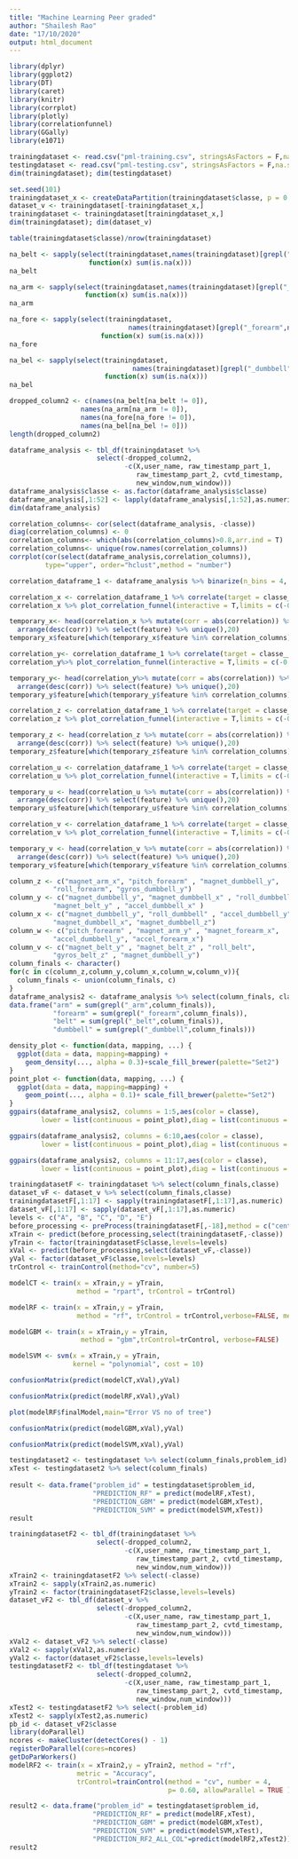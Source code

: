 ---
title: "Machine Learning Peer graded"
author: "Shailesh Rao"
date: "17/10/2020"
output: html_document
---

```{r,warning=FALSE,message=FALSE,include=FALSE,echo=FALSE}
library(dplyr)
library(ggplot2)
library(DT)
library(caret)
library(knitr)
library(corrplot)
library(plotly)
library(correlationfunnel)
library(GGally)
library(e1071)
```

```{r}
trainingdataset <- read.csv("pml-training.csv", stringsAsFactors = F,na.strings = c("","NA","#DIV/0!"))
testingdataset <- read.csv("pml-testing.csv", stringsAsFactors = F,na.strings = c("","NA","#DIV/0!"))
dim(trainingdataset); dim(testingdataset)
```
  
```{r}
set.seed(101)
trainingdataset_x <- createDataPartition(trainingdataset$classe, p = 0.8, list = F)
dataset_v <- trainingdataset[-trainingdataset_x,]
trainingdataset <- trainingdataset[trainingdataset_x,]
dim(trainingdataset); dim(dataset_v)
```
  
```{r}
table(trainingdataset$classe)/nrow(trainingdataset)
```

```{r}
na_belt <- sapply(select(trainingdataset,names(trainingdataset)[grepl("_belt",names(trainingdataset))]),
                    function(x) sum(is.na(x)))
na_belt
```

```{r}
na_arm <- sapply(select(trainingdataset,names(trainingdataset)[grepl("_arm",names(trainingdataset))]),
                   function(x) sum(is.na(x)))
na_arm
```  


```{r}
na_fore <- sapply(select(trainingdataset,
                              names(trainingdataset)[grepl("_forearm",names(trainingdataset))]),
                       function(x) sum(is.na(x)))
na_fore
```  

```{r}
na_bel <- sapply(select(trainingdataset,
                               names(trainingdataset)[grepl("_dumbbell",names(trainingdataset))]),
                        function(x) sum(is.na(x)))
na_bel
``` 

```{r}
dropped_column2 <- c(names(na_belt[na_belt != 0]), 
                  names(na_arm[na_arm != 0]),
                  names(na_fore[na_fore != 0]),
                  names(na_bel[na_bel != 0]))
length(dropped_column2)
```

```{r}
dataframe_analysis <- tbl_df(trainingdataset %>% 
                      select(-dropped_column2,
                             -c(X,user_name, raw_timestamp_part_1, 
                                raw_timestamp_part_2, cvtd_timestamp, 
                                new_window,num_window)))
dataframe_analysis$classe <- as.factor(dataframe_analysis$classe)
dataframe_analysis[,1:52] <- lapply(dataframe_analysis[,1:52],as.numeric)
dim(dataframe_analysis)
```

```{r,fig.height=10,fig.width=10}
correlation_columns<- cor(select(dataframe_analysis, -classe))
diag(correlation_columns) <- 0
correlation_columns<- which(abs(correlation_columns)>0.8,arr.ind = T)
correlation_columns<- unique(row.names(correlation_columns))
corrplot(cor(select(dataframe_analysis,correlation_columns)),
         type="upper", order="hclust",method = "number")
```

```{r}
correlation_dataframe_1 <- dataframe_analysis %>% binarize(n_bins = 4, thresh_infreq = 0.01)
```

```{r,fig.align="center",fig.width=8,fig.height=10}
correlation_x <- correlation_dataframe_1 %>% correlate(target = classe__A) 
correlation_x %>% plot_correlation_funnel(interactive = T,limits = c(-0.5,0.5))
```

```{r, echo=FALSE, eval=FALSE}
temporary_x<- head(correlation_x %>% mutate(corr = abs(correlation)) %>% 
  arrange(desc(corr)) %>% select(feature) %>% unique(),20)
temporary_x$feature[which(temporary_x$feature %in% correlation_columns)]
```

```{r,fig.align="center",fig.width=8,fig.height=10}
correlation_y<- correlation_dataframe_1 %>% correlate(target = classe__B)
correlation_y%>% plot_correlation_funnel(interactive = T,limits = c(-0.5,0.5))
```

```{r, echo=FALSE, eval=FALSE}
temporary_y<- head(correlation_y%>% mutate(corr = abs(correlation)) %>% 
  arrange(desc(corr)) %>% select(feature) %>% unique(),20)
temporary_y$feature[which(temporary_y$feature %in% correlation_columns)]
```

```{r,fig.align="center",fig.width=8,fig.height=10}
correlation_z <- correlation_dataframe_1 %>% correlate(target = classe__C)
correlation_z %>% plot_correlation_funnel(interactive = T,limits = c(-0.5,0.5))
```

```{r, echo=FALSE, eval=FALSE}
temporary_z <- head(correlation_z %>% mutate(corr = abs(correlation)) %>% 
  arrange(desc(corr)) %>% select(feature) %>% unique(),20)
temporary_z$feature[which(temporary_z$feature %in% correlation_columns)]
```

```{r,fig.align="center",fig.width=8,fig.height=10}
correlation_u <- correlation_dataframe_1 %>% correlate(target = classe__D)
correlation_u %>% plot_correlation_funnel(interactive = T,limits = c(-0.5,0.5))
```

```{r, echo=FALSE, eval=FALSE}
temporary_u <- head(correlation_u %>% mutate(corr = abs(correlation)) %>% 
  arrange(desc(corr)) %>% select(feature) %>% unique(),20)
temporary_u$feature[which(temporary_u$feature %in% correlation_columns)]
```

```{r,fig.align="center",fig.width=8,fig.height=10}
correlation_v <- correlation_dataframe_1 %>% correlate(target = classe__E)
correlation_v %>% plot_correlation_funnel(interactive = T,limits = c(-0.5,0.5))
```


```{r, echo=FALSE, eval=FALSE}

temporary_v <- head(correlation_v %>% mutate(corr = abs(correlation)) %>% 
  arrange(desc(corr)) %>% select(feature) %>% unique(),20)
temporary_v$feature[which(temporary_v$feature %in% correlation_columns)]
```

```{r}
column_z <- c("magnet_arm_x", "pitch_forearm" , "magnet_dumbbell_y", 
           "roll_forearm", "gyros_dumbbell_y") 
column_y <- c("magnet_dumbbell_y", "magnet_dumbbell_x" , "roll_dumbbell" , 
           "magnet_belt_y" , "accel_dumbbell_x" )
column_x <- c("magnet_dumbbell_y", "roll_dumbbell" , "accel_dumbbell_y" , 
           "magnet_dumbbell_x", "magnet_dumbbell_z")
column_w <- c("pitch_forearm" , "magnet_arm_y" , "magnet_forearm_x",
           "accel_dumbbell_y", "accel_forearm_x")
column_v <- c("magnet_belt_y" , "magnet_belt_z" , "roll_belt", 
           "gyros_belt_z" , "magnet_dumbbell_y")
column_finals <- character()
for(c in c(column_z,column_y,column_x,column_w,column_v)){
  column_finals <- union(column_finals, c)
}
dataframe_analysis2 <- dataframe_analysis %>% select(column_finals, classe)
data.frame("arm" = sum(grepl("_arm",column_finals)), 
           "forearm" = sum(grepl("_forearm",column_finals)),
           "belt" = sum(grepl("_belt",column_finals)),
           "dumbbell" = sum(grepl("_dumbbell",column_finals)))
```


```{r, fig.align="center",fig.height=15,fig.width=15}
density_plot <- function(data, mapping, ...) {
  ggplot(data = data, mapping=mapping) +
    geom_density(..., alpha = 0.3)+scale_fill_brewer(palette="Set2") 
}
point_plot <- function(data, mapping, ...) {
  ggplot(data = data, mapping=mapping) +
    geom_point(..., alpha = 0.1)+ scale_fill_brewer(palette="Set2") 
}
ggpairs(dataframe_analysis2, columns = 1:5,aes(color = classe),
        lower = list(continuous = point_plot),diag = list(continuous = density_plot))
```

```{r,fig.align="center",fig.height=15,fig.width=15}
ggpairs(dataframe_analysis2, columns = 6:10,aes(color = classe),
        lower = list(continuous = point_plot),diag = list(continuous = density_plot))
```

```{r,fig.align="center",fig.height=15,fig.width=15}
ggpairs(dataframe_analysis2, columns = 11:17,aes(color = classe),
        lower = list(continuous = point_plot),diag = list(continuous = density_plot))
```


```{r}
trainingdatasetF <- trainingdataset %>% select(column_finals,classe)
dataset_vF <- dataset_v %>% select(column_finals,classe)
trainingdatasetF[,1:17] <- sapply(trainingdatasetF[,1:17],as.numeric)
dataset_vF[,1:17] <- sapply(dataset_vF[,1:17],as.numeric)
levels <- c("A", "B", "C", "D", "E")
before_processing <- preProcess(trainingdatasetF[,-18],method = c("center","scale","BoxCox"))
xTrain <- predict(before_processing,select(trainingdatasetF,-classe))
yTrain <- factor(trainingdatasetF$classe,levels=levels)
xVal <- predict(before_processing,select(dataset_vF,-classe))
yVal <- factor(dataset_vF$classe,levels=levels)
trControl <- trainControl(method="cv", number=5)

modelCT <- train(x = xTrain,y = yTrain, 
                 method = "rpart", trControl = trControl)

modelRF <- train(x = xTrain,y = yTrain, 
                 method = "rf", trControl = trControl,verbose=FALSE, metric = "Accuracy")

modelGBM <- train(x = xTrain,y = yTrain, 
                  method = "gbm",trControl=trControl, verbose=FALSE)

modelSVM <- svm(x = xTrain,y = yTrain,
                kernel = "polynomial", cost = 10)
```


```{r}
confusionMatrix(predict(modelCT,xVal),yVal)
```


```{r}
confusionMatrix(predict(modelRF,xVal),yVal)
```

```{r}
plot(modelRF$finalModel,main="Error VS no of tree")
```


```{r}
confusionMatrix(predict(modelGBM,xVal),yVal)
```



```{r}
confusionMatrix(predict(modelSVM,xVal),yVal)
```

```{r}
testingdataset2 <- testingdataset %>% select(column_finals,problem_id)
xTest <- testingdataset2 %>% select(column_finals)
  
result <- data.frame("problem_id" = testingdataset$problem_id,
                     "PREDICTION_RF" = predict(modelRF,xTest),
                     "PREDICTION_GBM" = predict(modelGBM,xTest),
                     "PREDICTION_SVM" = predict(modelSVM,xTest))
result
```

```{r}
trainingdatasetF2 <- tbl_df(trainingdataset %>% 
                      select(-dropped_column2,
                             -c(X,user_name, raw_timestamp_part_1, 
                                raw_timestamp_part_2, cvtd_timestamp, 
                                new_window,num_window)))
xTrain2 <- trainingdatasetF2 %>% select(-classe)
xTrain2 <- sapply(xTrain2,as.numeric)
yTrain2 <- factor(trainingdatasetF2$classe,levels=levels)  
dataset_vF2 <- tbl_df(dataset_v %>% 
                      select(-dropped_column2,
                             -c(X,user_name, raw_timestamp_part_1, 
                                raw_timestamp_part_2, cvtd_timestamp, 
                                new_window,num_window)))
xVal2 <- dataset_vF2 %>% select(-classe)
xVal2 <- sapply(xVal2,as.numeric)
yVal2 <- factor(dataset_vF2$classe,levels=levels) 
testingdatasetF2 <- tbl_df(testingdataset %>% 
                      select(-dropped_column2,
                             -c(X,user_name, raw_timestamp_part_1, 
                                raw_timestamp_part_2, cvtd_timestamp, 
                                new_window,num_window)))
xTest2 <- testingdatasetF2 %>% select(-problem_id)
xTest2 <- sapply(xTest2,as.numeric)
pb_id <- dataset_vF2$classe
library(doParallel)
ncores <- makeCluster(detectCores() - 1)
registerDoParallel(cores=ncores)
getDoParWorkers() 
modelRF2 <- train(x = xTrain2,y = yTrain2, method = "rf", 
                 metric = "Accuracy", 
                 trControl=trainControl(method = "cv", number = 4, 
                                        p= 0.60, allowParallel = TRUE ))
```

```{r}
result2 <- data.frame("problem_id" = testingdataset$problem_id,
                     "PREDICTION_RF" = predict(modelRF,xTest),
                     "PREDICTION_GBM" = predict(modelGBM,xTest),
                     "PREDICTION_SVM" = predict(modelSVM,xTest),
                     "PREDICTION_RF2_ALL_COL"=predict(modelRF2,xTest2))
result2
```
